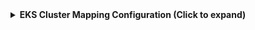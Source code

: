 <details>
<summary><b>EKS Cluster Mapping Configuration (Click to expand)</b></summary>

```yaml showLineNumbers
resources:
  - kind: AWS::EKS::Cluster
    selector:
      query: 'true'
    port:
      entity:
        mappings:
          identifier: .Properties.Arn
          title: .Properties.Name
          blueprint: '"eksCluster"'
          properties:
            arn: .Properties.Arn
            name: .Properties.Name
            version: .Properties.Version
            status: .Properties.Status
            endpoint: .Properties.Endpoint
            roleArn: .Properties.RoleArn
            tags: .Properties.Tags
          relations:
            account: .__ExtraContext.AccountId
```

</details>
